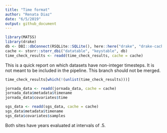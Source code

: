 ```yaml
---
title: "Time format"
author: "Renata Diaz"
date: "6/5/2019"
output: github_document
---
```


```r
library(MATSS)
library(drake)
db <- DBI::dbConnect(RSQLite::SQLite(), here::here("drake", "drake-cache.sqlite"))
cache <- storr::storr_dbi("datatable", "keystable", db)
time_check_results <- readd(time_check_results, cache = cache)

```

This is a quick report on which datasets have non-integer timesteps. It is not meant to be included in the pipeline. This branch should not be merged. 

```r
time_check_results[which(!(unlist(time_check_results)))]
```


```r

jornada_data <- readd(jornada_data, cache = cache)
jornada_data$metadata$timename
jornada_data$covariates$time

sgs_data <- readd(sgs_data, cache = cache)
sgs_data$metadata$timename
sgs_data$covariates$samples

```

Both sites have years evaluated at intervals of .5. 
